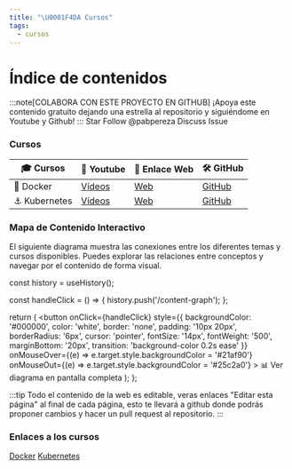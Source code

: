 ---
title: "\U0001F4DA Cursos"
tags:
  - cursos
---

# Índice de contenidos

:::note[COLABORA CON ESTE PROYECTO EN GITHUB]
¡Apoya este contenido gratuito dejando una estrella al repositorio y siguiéndome en Youtube y Github!
:::
<GitHubButton href="https://github.com/pabpereza/pabpereza" data-color-scheme="no-preference: light; light: light; dark: dark;" data-size="large" data-show-count="true" aria-label="Star pabpereza/pabpereza on GitHub">Star</GitHubButton>
<GitHubButton href="https://github.com/pabpereza" data-color-scheme="no-preference: light; light: light; dark: dark;" data-size="large" data-show-count="true" aria-label="Follow @pabpereza on GitHub">Follow @pabpereza</GitHubButton>
<GitHubButton href="https://github.com/pabpereza/pabpereza/discussions" data-color-scheme="no-preference: light; light: light; dark: dark;" data-size="large" aria-label="Discuss pabpereza/pabpereza on GitHub">Discuss</GitHubButton>
<GitHubButton href="https://github.com/pabpereza/pabpereza/issues" data-color-scheme="no-preference: light; light: light; dark: dark;" data-size="large" data-show-count="true" aria-label="Issue pabpereza/pabpereza on GitHub">Issue</GitHubButton>



### Cursos

| 🎓 Cursos | 🎥 Youtube | 🔗 Enlace Web | 🛠️ GitHub | 
| --- | --- | --- | --- | 
| 🐳 Docker | [Vídeos](https://www.youtube.com/playlist?list=PLQhxXeq1oc2n7YnjRhq7qVMzZWtDY7Zz0) | [Web](https://pabpereza.dev/docs/cursos/docker)  | [GitHub](https://github.com/pabpereza/pabpereza/tree/main/docs/cursos/docker) | 
| ⚓️ Kubernetes | [Vídeos](https://www.youtube.com/playlist?list=PLQhxXeq1oc2k9MFcKxqXy5GV4yy7wqSma) | [Web](https://pabpereza.dev/docs/cursos/kubernetes) |[GitHub](https://github.com/pabpereza/pabpereza/tree/main/docs/cursos/kubernetes) |

### Mapa de Contenido Interactivo

El siguiente diagrama muestra las conexiones entre los diferentes temas y cursos disponibles. Puedes explorar las relaciones entre conceptos y navegar por el contenido de forma visual.


  const history = useHistory();
  
  const handleClick = () => {
    history.push('/content-graph');
  };
  
  return (
    <button 
      onClick={handleClick}
      style={{
        backgroundColor: '#000000',
        color: 'white',
        border: 'none',
        padding: '10px 20px',
        borderRadius: '6px',
        cursor: 'pointer',
        fontSize: '14px',
        fontWeight: '500',
        marginBottom: '20px',
        transition: 'background-color 0.2s ease'
      }}
      onMouseOver={(e) => e.target.style.backgroundColor = '#21af90'}
      onMouseOut={(e) => e.target.style.backgroundColor = '#25c2a0'}
    >
      📊 Ver diagrama en pantalla completa
    </button>
  );
};

<ViewFullGraphButton />

<ContentGraph />

:::tip
Todo el contenido de la web es editable, veras enlaces "Editar esta página" al final de cada página, esto te llevará a github donde podrás proponer cambios y hacer un pull request al repositorio.
:::

### Enlaces a los cursos
[Docker](./docker/README.md)
[Kubernetes](./kubernetes/README.md)
